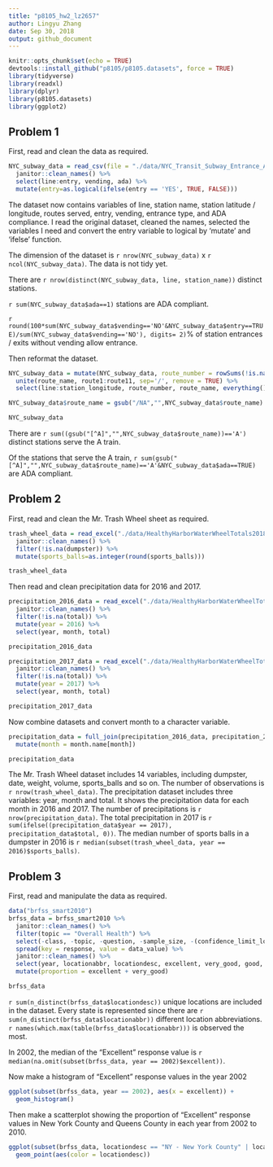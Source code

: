 ```yaml
---
title: "p8105_hw2_lz2657"
author: Lingyu Zhang
date: Sep 30, 2018
output: github_document
---
```


```r
knitr::opts_chunk$set(echo = TRUE)
devtools::install_github("p8105/p8105.datasets", force = TRUE)
library(tidyverse)
library(readxl)
library(dplyr)
library(p8105.datasets)
library(ggplot2)
```

## Problem 1

First, read and clean the data as required.

```r
NYC_subway_data = read_csv(file = "./data/NYC_Transit_Subway_Entrance_And_Exit_Data.csv") %>%
  janitor::clean_names() %>%
  select(line:entry, vending, ada) %>%
  mutate(entry=as.logical(ifelse(entry == 'YES', TRUE, FALSE)))
```

The dataset now contains variables of line, station name, station latitude / longitude, routes served, entry, vending, entrance type, and ADA compliance. I read the original dataset, cleaned the names, selected the variables I need and convert the entry variable to logical by 'mutate' and 'ifelse' function.

The dimension of the dataset is `r nrow(NYC_subway_data)` x `r ncol(NYC_subway_data)`. The data is not tidy yet.

There are `r nrow(distinct(NYC_subway_data, line, station_name))` distinct stations. 

`r sum(NYC_subway_data$ada==1)` stations are ADA compliant. 

`r round(100*sum(NYC_subway_data$vending=='NO'&NYC_subway_data$entry==TRUE)/sum(NYC_subway_data$vending=='NO'), digits= 2)`% of station entrances / exits without vending allow entrance.

Then reformat the dataset.

```r
NYC_subway_data = mutate(NYC_subway_data, route_number = rowSums(!is.na(select(NYC_subway_data, route1:route11)))) %>%
  unite(route_name, route1:route11, sep='/', remove = TRUE) %>%
  select(line:station_longitude, route_number, route_name, everything())

NYC_subway_data$route_name = gsub("/NA","",NYC_subway_data$route_name)

NYC_subway_data
```

There are `r sum((gsub("[^A]","",NYC_subway_data$route_name))=='A')` distinct stations serve the A train.

Of the stations that serve the A train, `r sum(gsub("[^A]","",NYC_subway_data$route_name)=='A'&NYC_subway_data$ada==TRUE)` are ADA compliant.



## Problem 2

First, read and clean the Mr. Trash Wheel sheet as required.

```r
trash_wheel_data = read_excel("./data/HealthyHarborWaterWheelTotals2018-7-28.xlsx", range = cell_cols("A:N")) %>%
  janitor::clean_names() %>%
  filter(!is.na(dumpster)) %>%
  mutate(sports_balls=as.integer(round(sports_balls)))

trash_wheel_data
```

Then read and clean precipitation data for 2016 and 2017.

```r
precipitation_2016_data = read_excel("./data/HealthyHarborWaterWheelTotals2018-7-28.xlsx", sheet = "2016 Precipitation", range = "A2:B14") %>%
  janitor::clean_names() %>%
  filter(!is.na(total)) %>%
  mutate(year = 2016) %>%
  select(year, month, total)

precipitation_2016_data
```

```r
precipitation_2017_data = read_excel("./data/HealthyHarborWaterWheelTotals2018-7-28.xlsx", sheet = "2017 Precipitation", range = "A2:B14") %>%
  janitor::clean_names() %>%
  filter(!is.na(total)) %>%
  mutate(year = 2017) %>%
  select(year, month, total)

precipitation_2017_data
```

Now combine datasets and convert month to a character variable.

```r
precipitation_data = full_join(precipitation_2016_data, precipitation_2017_data, by = NULL) %>%
  mutate(month = month.name[month])

precipitation_data
```

The Mr. Trash Wheel dataset includes 14 variables, including dumpster, date, weight, volume, sports_balls and so on. The number of observations is `r nrow(trash_wheel_data)`. The precipitation dataset includes three variables: year, month and total. It shows the precipitation data for each month in 2016 and 2017. The number of precipitations is `r nrow(precipitation_data)`. The total precipitation in 2017 is `r sum(ifelse((precipitation_data$year == 2017), precipitation_data$total, 0))`. The median number of sports balls in a dumpster in 2016 is `r median(subset(trash_wheel_data, year == 2016)$sports_balls)`.



## Problem 3

First, read and manipulate the data as required.

```r
data("brfss_smart2010")
brfss_data = brfss_smart2010 %>%
  janitor::clean_names() %>%
  filter(topic == "Overall Health") %>%
  select(-class, -topic, -question, -sample_size, -(confidence_limit_low:geo_location)) %>%
  spread(key = response, value = data_value) %>%
  janitor::clean_names() %>%
  select(year, locationabbr, locationdesc, excellent, very_good, good, fair, poor) %>%
  mutate(proportion = excellent + very_good)

brfss_data
```

`r sum(n_distinct(brfss_data$locationdesc))` unique locations are included in the dataset. Every state is represented since there are `r sum(n_distinct(brfss_data$locationabbr))` different location abbreviations. `r names(which.max(table(brfss_data$locationabbr)))` is observed the most. 

In 2002, the median of the “Excellent” response value is `r median(na.omit(subset(brfss_data, year == 2002)$excellent))`.

Now make a histogram of “Excellent” response values in the year 2002

```r
ggplot(subset(brfss_data, year == 2002), aes(x = excellent)) + 
  geom_histogram()
```

Then make a scatterplot showing the proportion of “Excellent” response values in New York County and Queens County in each year from 2002 to 2010.

```r
ggplot(subset(brfss_data, locationdesc == "NY - New York County" | locationdesc == "NY - Queens County"), aes(x = year, y = excellent)) + 
  geom_point(aes(color = locationdesc))
```